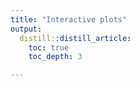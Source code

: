 ```yaml
---
title: "Interactive plots"
output:
  distill::distill_article:
    toc: true
    toc_depth: 3

---
```


